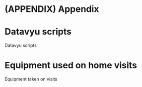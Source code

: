 # (APPENDIX) Appendix {-} 

# Datavyu scripts

Datavyu scripts

# Equipment used on home visits

Equipment taken on visits


